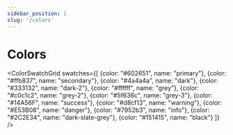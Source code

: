 ```yaml
---
sidebar_position: 1
slug: '/colors'
---
```


# Colors

<ColorSwatchGrid
    swatches={[
        {color: "#602651", name: "primary"},
        {color: "#ffb837", name: "secondary"},
        {color: "#4a4a4a", name: "dark"},
        {color: "#333132", name: "dark-2"},
        {color: "#ffffff", name: "grey"},
        {color: "#c0c1c2", name: "grey-2"},
        {color: "#5f636c", name: "grey-3"},
        {color: "#14A56F", name: "success"},
        {color: "#d8cf13", name: "warning"},
        {color: "#E53B08", name: "danger"},
        {color: "#7952b3", name: "info"},
        {color: "#2C2E34", name: "dark-slate-grey"},
        {color: "#151415", name: "black"}
    ]}
/>
